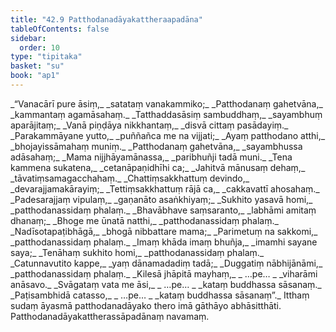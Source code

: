 ```yaml
---
title: "42.9 Patthodanadāyakattheraapadāna"
tableOfContents: false
sidebar:
  order: 10
type: "tipitaka"
basket: "su"
book: "ap1"
---
```



<DynamicBreadcrumb />

<Division number="170" book="ap1">

<Paragraph number="5435" type="verses" book="ap1">
_“Vanacārī pure āsiṃ,_  
_satataṃ vanakammiko;_  
_Patthodanaṃ gahetvāna,_  
_kammantaṃ agamāsahaṃ._  

</Paragraph>

</Division>
<Division number="171" book="ap1">

<Paragraph number="5436" type="verses" book="ap1">
_Tatthaddasāsiṃ sambuddhaṃ,_  
_sayambhuṃ aparājitaṃ;_  
_Vanā piṇḍāya nikkhantaṃ,_  
_disvā cittaṃ pasādayiṃ._  

</Paragraph>

</Division>
<Division number="172" book="ap1">

<Paragraph number="5437" type="verses" book="ap1">
_Parakammāyane yutto,_  
_puññañca me na vijjati;_  
_Ayaṃ patthodano atthi,_  
_bhojayissāmahaṃ muniṃ._  

</Paragraph>

</Division>
<Division number="173" book="ap1">

<Paragraph number="5438" type="verses" book="ap1">
_Patthodanaṃ gahetvāna,_  
_sayambhussa adāsahaṃ;_  
_Mama nijjhāyamānassa,_  
_paribhuñji tadā muni._  

</Paragraph>

</Division>
<Division number="174" book="ap1">

<Paragraph number="5439" type="verses" book="ap1">
_Tena kammena sukatena,_  
_cetanāpaṇidhīhi ca;_  
_Jahitvā mānusaṃ dehaṃ,_  
_tāvatiṃsamagacchahaṃ._  

</Paragraph>

</Division>
<Division number="175" book="ap1">

<Paragraph number="5440" type="verses" book="ap1">
_Chattiṃsakkhattuṃ devindo,_  
_devarajjamakārayiṃ;_  
_Tettiṃsakkhattuṃ rājā ca,_  
_cakkavattī ahosahaṃ._  

</Paragraph>

</Division>
<Division number="176" book="ap1">

<Paragraph number="5441" type="verses" book="ap1">
_Padesarajjaṃ vipulaṃ,_  
_gaṇanāto asaṅkhiyaṃ;_  
_Sukhito yasavā homi,_  
_patthodanassidaṃ phalaṃ._  

</Paragraph>

</Division>
<Division number="177" book="ap1">

<Paragraph number="5442" type="verses" book="ap1">
_Bhavābhave saṃsaranto,_  
_labhāmi amitaṃ dhanaṃ;_  
_Bhoge me ūnatā natthi,_  
_patthodanassidaṃ phalaṃ._  

</Paragraph>

</Division>
<Division number="178" book="ap1">

<Paragraph number="5443" type="verses" book="ap1">
_Nadīsotapaṭibhāgā,_  
_bhogā nibbattare mama;_  
_Parimetuṃ na sakkomi,_  
_patthodanassidaṃ phalaṃ._  

</Paragraph>

</Division>
<Division number="179" book="ap1">

<Paragraph number="5444" type="verses" book="ap1">
_Imaṃ khāda imaṃ bhuñja,_  
_imamhi sayane saya;_  
_Tenāhaṃ sukhito homi,_  
_patthodanassidaṃ phalaṃ._  

</Paragraph>

</Division>
<Division number="180" book="ap1">

<Paragraph number="5445" type="verses" book="ap1">
_Catunnavutito kappe,_  
_yaṃ dānamadadiṃ tadā;_  
_Duggatiṃ nābhijānāmi,_  
_patthodanassidaṃ phalaṃ._  

</Paragraph>

</Division>
<Division number="181" book="ap1">

<Paragraph number="5446" type="verses" book="ap1">
_Kilesā jhāpitā mayhaṃ,_  
_ …pe… _  
_viharāmi anāsavo._  

</Paragraph>

</Division>
<Division number="182" book="ap1">

<Paragraph number="5447" type="verses" book="ap1">
_Svāgataṃ vata me āsi,_  
_ …pe… _  
_kataṃ buddhassa sāsanaṃ._  

</Paragraph>

</Division>
<Division number="183" book="ap1">

<Paragraph number="5448" type="verses" book="ap1">
_Paṭisambhidā catasso,_  
_ …pe… _  
_kataṃ buddhassa sāsanaṃ”._  

</Paragraph>

<Paragraph number="5449" book="ap1">
Itthaṃ sudaṃ āyasmā patthodanadāyako thero imā gāthāyo abhāsitthāti.

</Paragraph>
</Division>

<Paragraph number="5450" type="center" book="ap1">
Patthodanadāyakattherassāpadānaṃ navamaṃ.
</Paragraph>